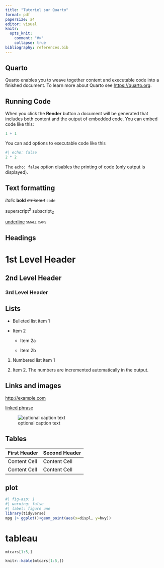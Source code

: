 ---
title: "Tutoriel sur Quarto"
format: pdf
papersize: a4
editor: visual
knitr: 
  opts_knit: 
    comment: "#>"
    collapse: true
bibliography: references.bib
---

## Quarto

Quarto enables you to weave together content and executable code into a finished document. To learn more about Quarto see <https://quarto.org>.

## Running Code

When you click the **Render** button a document will be generated that includes both content and the output of embedded code. You can embed code like this:

```{r}
1 + 1
```

You can add options to executable code like this

```{r}
#| echo: false
2 * 2
```

The `echo: false` option disables the printing of code (only output is displayed).

## Text formatting

*italic* **bold** ~~strikeout~~ `code`

superscript^2^ subscript~2~

[underline]{.underline} [small caps]{.smallcaps}

## Headings

# 1st Level Header

## 2nd Level Header

### 3rd Level Header

## Lists

-   Bulleted list item 1

-   Item 2

    -   Item 2a

    -   Item 2b

1.  Numbered list item 1

2.  Item 2. The numbers are incremented automatically in the output.

## Links and images

<http://example.com>

[linked phrase](http://example.com)

![optional caption text](quarto.png){fig-alt="Quarto logo and the word quarto spelled in small case letters"}

## Tables

| First Header | Second Header |
|--------------|---------------|
| Content Cell | Content Cell  |
| Content Cell | Content Cell  |

## plot

```{r}
#| fig-asp: 1
#| warning: false
#| label: figure une
library(tidyverse)
mpg |> ggplot()+geom_point(aes(x=displ, y=hwy))

```

# tableau

```{r}
mtcars[1:5,]
```

```{r}
knitr::kable(mtcars[1:5,])
```
